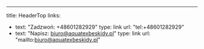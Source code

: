 ---
title: HeaderTop
links:
  - text: "Zadzwoń: +48601282929"
    type: link
    url: "tel:+48601282929"
  - text: "Napisz: biuro@aquatexbeskidy.pl"
    type: link
    url: "mailto:biuro@aquatexbeskidy.pl"
